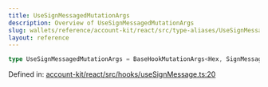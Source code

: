 ```yaml
---
title: UseSignMessagedMutationArgs
description: Overview of UseSignMessagedMutationArgs
slug: wallets/reference/account-kit/react/src/type-aliases/UseSignMessagedMutationArgs
layout: reference
---
```


```ts
type UseSignMessagedMutationArgs = BaseHookMutationArgs<Hex, SignMessageArgs>;
```

Defined in: [account-kit/react/src/hooks/useSignMessage.ts:20](https://github.com/alchemyplatform/aa-sdk/blob/4987bdd63823427c48ec21401b71fa3cfc2d0675/account-kit/react/src/hooks/useSignMessage.ts#L20)
